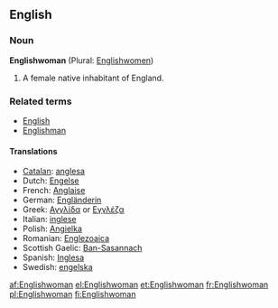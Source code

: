 ==English==

===Noun===
'''Englishwoman''' (Plural: [[Englishwomen]])

# A female native inhabitant of England.

===Related terms===
*[[English]]
*[[Englishman]]

====Translations====
{{rfc-level|Translations at L4+ not in L3 POS section (AutoFormat would have corrected level of Related terms)}}
*[[Catalan]]: [[anglesa]] {{f}}
*Dutch: [[Engelse]] {{f}}
*French: [[Anglaise]] {{f}}
*German: [[Engländerin]] {{f}}
*Greek: [[Αγγλίδα]] or [[Εγγλέζα]] {{f}}
*Italian: [[inglese]] {{f}}
*Polish: [[Angielka]] {{f}}
*Romanian: [[Englezoaica]] {{f}}
*Scottish Gaelic: [[Ban-Sasannach]] {{f}}
*Spanish: [[Inglesa]] {{f}}
*Swedish: [[engelska]] {{c}}

[[af:Englishwoman]]
[[el:Englishwoman]]
[[et:Englishwoman]]
[[fr:Englishwoman]]
[[pl:Englishwoman]]
[[fi:Englishwoman]]